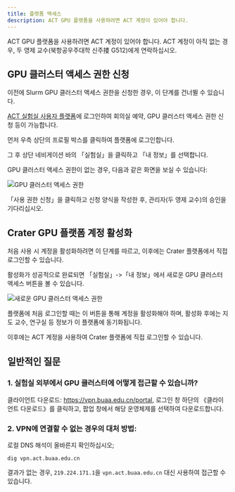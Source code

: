 ```yaml
---
title: 플랫폼 액세스
description: ACT GPU 플랫폼을 사용하려면 ACT 계정이 있어야 합니다.
---
```


ACT GPU 플랫폼을 사용하려면 ACT 계정이 있어야 합니다. ACT 계정이 아직 없는 경우, 두 영제 교수(북항공우주대학 신주搂 G512)에게 연락하십시오.

## GPU 클러스터 액세스 권한 신청

<Callout>

이전에 Slurm GPU 클러스터 액세스 권한을 신청한 경우, 이 단계를 건너뛸 수 있습니다.

</Callout>

[ACT 실험실 사용자 플랫폼](https://user.act.buaa.edu.cn/)에 로그인하여 회의실 예약, GPU 클러스터 액세스 권한 신청 등이 가능합니다.

먼저 우측 상단의 프로필 박스를 클릭하여 플랫폼에 로그인합니다.

그 후 상단 네비게이션 바의 「실험실」을 클릭하고 「내 정보」를 선택합니다.

GPU 클러스터 액세스 권한이 없는 경우, 다음과 같은 화면을 보실 수 있습니다:

![GPU 클러스터 액세스 권한](./images/no-access-to-gpu.webp)

「사용 권한 신청」을 클릭하고 신청 양식을 작성한 후, 관리자(두 영제 교수)의 승인을 기다리십시오.

## Crater GPU 플랫폼 계정 활성화

<Callout>

처음 사용 시 계정을 활성화하려면 이 단계를 따르고, 이후에는 Crater 플랫폼에서 직접 로그인할 수 있습니다.

</Callout>

활성화가 성공적으로 완료되면 「실험실」->「내 정보」에서 새로운 GPU 클러스터 액세스 버튼을 볼 수 있습니다.

![새로운 GPU 클러스터 액세스 권한](./images/new-access-to-gpu.webp)

플랫폼에 처음 로그인할 때는 이 버튼을 통해 계정을 활성화해야 하며, 활성화 후에는 지도 교수, 연구실 등 정보가 이 플랫폼에 동기화됩니다.

이후에는 ACT 계정을 사용하여 Crater 플랫폼에 직접 로그인할 수 있습니다.

## 일반적인 질문

### 1. 실험실 외부에서 GPU 클러스터에 어떻게 접근할 수 있습니까?

클라이언트 다운로드: https://vpn.buaa.edu.cn/portal,
로그인 창 하단의 《클라이언트 다운로드》를 클릭하고, 팝업 창에서 해당 운영체제를 선택하여 다운로드합니다.

### 2. VPN에 연결할 수 없는 경우의 대처 방법:

로컬 DNS 해석이 올바른지 확인하십시오;

```
dig vpn.act.buaa.edu.cn
```

결과가 없는 경우, `219.224.171.1`을 `vpn.act.buaa.edu.cn` 대신 사용하여 접근할 수 있습니다.